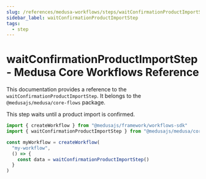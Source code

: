 ```yaml
---
slug: /references/medusa-workflows/steps/waitConfirmationProductImportStep
sidebar_label: waitConfirmationProductImportStep
tags:
  - step
---
```



# waitConfirmationProductImportStep - Medusa Core Workflows Reference

This documentation provides a reference to the `waitConfirmationProductImportStep`. It belongs to the `@medusajs/medusa/core-flows` package.

This step waits until a product import is confirmed.

```ts title="src/workflows/my-workflow.ts"
import { createWorkflow } from "@medusajs/framework/workflows-sdk"
import { waitConfirmationProductImportStep } from "@medusajs/medusa/core-flows"

const myWorkflow = createWorkflow(
  "my-workflow",
  () => {
    const data = waitConfirmationProductImportStep()
  }
)
```
